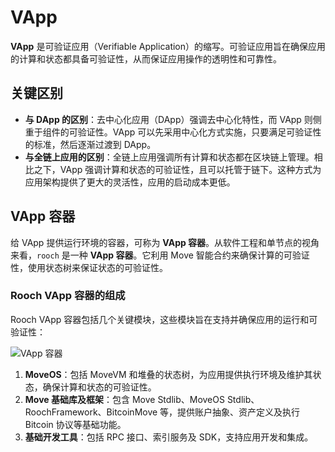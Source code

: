 # VApp

**VApp** 是可验证应用（Verifiable Application）的缩写。可验证应用旨在确保应用的计算和状态都具备可验证性，从而保证应用操作的透明性和可靠性。

## 关键区别

- **与 DApp 的区别**：去中心化应用（DApp）强调去中心化特性，而 VApp 则侧重于组件的可验证性。VApp 可以先采用中心化方式实施，只要满足可验证性的标准，然后逐渐过渡到 DApp。
- **与全链上应用的区别**：全链上应用强调所有计算和状态都在区块链上管理。相比之下，VApp 强调计算和状态的可验证性，且可以托管于链下。这种方式为应用架构提供了更大的灵活性，应用的启动成本更低。

## VApp 容器

给 VApp 提供运行环境的容器，可称为 **VApp 容器**。从软件工程和单节点的视角来看，`rooch` 是一种 **VApp 容器**。它利用 Move 智能合约来确保计算的可验证性，使用状态树来保证状态的可验证性。

### Rooch VApp 容器的组成

Rooch VApp 容器包括几个关键模块，这些模块旨在支持并确保应用的运行和可验证性：

![VApp 容器](/blog/bitcoin-application-layer/vapp-container.svg)

1. **MoveOS**：包括 MoveVM 和堆叠的状态树，为应用提供执行环境及维护其状态，确保计算和状态的可验证性。
2. **Move 基础库及框架**：包含 Move Stdlib、MoveOS Stdlib、RoochFramework、BitcoinMove 等，提供账户抽象、资产定义及执行 Bitcoin 协议等基础功能。
3. **基础开发工具**：包括 RPC 接口、索引服务及 SDK，支持应用开发和集成。
